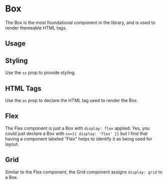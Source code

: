 
<Meta of={Stories} />

# Box

The Box is the most foundational component in the library, and is used to render themeable HTML tags.

## Usage

<Canvas of={Stories.Example} />

## Styling

Use the `sx` prop to provide styling.

<Canvas of={Stories.StyledBox} />

## HTML Tags

Use the `as` prop to declare the HTML tag used to render the Box.

<Canvas of={Stories.UnorderedList} />

## Flex

The Flex component is just a Box with `display: flex` applied. Yes, you could just declare a Box with `sx={{ display: 'flex' }}` but I find that having a component labeled "Flex" helps to identify it as being used for layout.

<Canvas of={Stories.FlexBox} />

## Grid

Similar to the Flex component, the Grid component assigns `display: grid` to a Box.

<Canvas of={Stories.GridBox} />